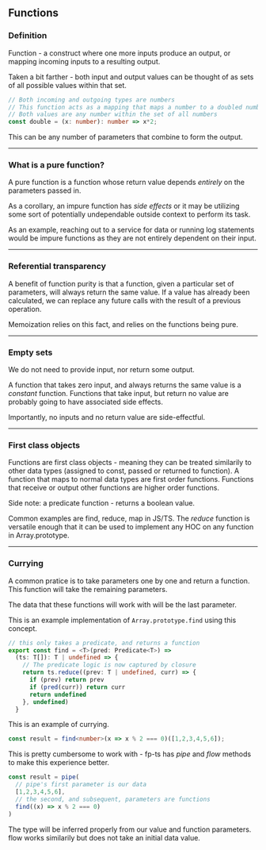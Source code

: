 ## Functions

### Definition

Function - a construct where one more inputs produce an output, or mapping incoming inputs to a resulting output. 

Taken a bit farther - both input and output values can be thought of as sets of all possible values within that set.

```typescript
// Both incoming and outgoing types are numbers
// This function acts as a mapping that maps a number to a doubled number
// Both values are any number within the set of all numbers
const double = (x: number): number => x*2;
```

This can be any number of parameters that combine to form the output.

---

### What is a pure function?

A pure function is a function whose return value depends *entirely* on the parameters passed in.

As a corollary, an impure function has *side effects* or it may be utilizing some sort of potentially undependable outside context to perform its task.

As an example, reaching out to a service for data or running log statements would be impure functions as they are not entirely dependent on their input.

---

### Referential transparency

A benefit of function purity is that a function, given a particular set of parameters, will always return the same value. If a value has already been calculated, we can replace any future calls with the result of a previous operation.

Memoization relies on this fact, and relies on the functions being pure.

---

### Empty sets

We do not need to provide input, nor return some output.

A function that takes zero input, and always returns the same value is a *constant* function. Functions that take input, but return no value are probably going to have associated side effects.

Importantly, no inputs and no return value are side-effectful.

---

### First class objects

Functions are first class objects - meaning they can be treated similarily to other data types (assigned to const, passed or returned to function). A function that maps to normal data types are first order functions. Functions that receive or output other functions are higher order functions.

Side note: a predicate function - returns a boolean value.

Common examples are find, reduce, map in JS/TS. The *reduce* function is versatile enough that it can be used to implement any HOC on any function in Array.prototype.

---

### Currying

A common pratice is to take parameters one by one and return a function. This function will take the remaining parameters.

The data that these functions will work with will be the last parameter.

This is an example implementation of `Array.prototype.find` using this concept.

```typescript
// this only takes a predicate, and returns a function
export const find = <T>(pred: Predicate<T>) => 
  (ts: T[]): T | undefined => {
    // The predicate logic is now captured by closure
    return ts.reduce((prev: T | undefined, curr) => {
      if (prev) return prev
      if (pred(curr)) return curr
      return undefined
    }, undefined)
  }
```

This is an example of currying.

```typescript
const result = find<number>(x => x % 2 === 0)([1,2,3,4,5,6]);
```

This is pretty cumbersome to work with - fp-ts has *pipe* and *flow* methods to make this experience better.

```typescript
const result = pipe(
  // pipe's first parameter is our data
  [1,2,3,4,5,6],
  // the second, and subsequent, parameters are functions
  find((x) => x % 2 === 0)
)
```

The type will be inferred properly from our value and function parameters. flow works similarily but does not take an initial data value.
